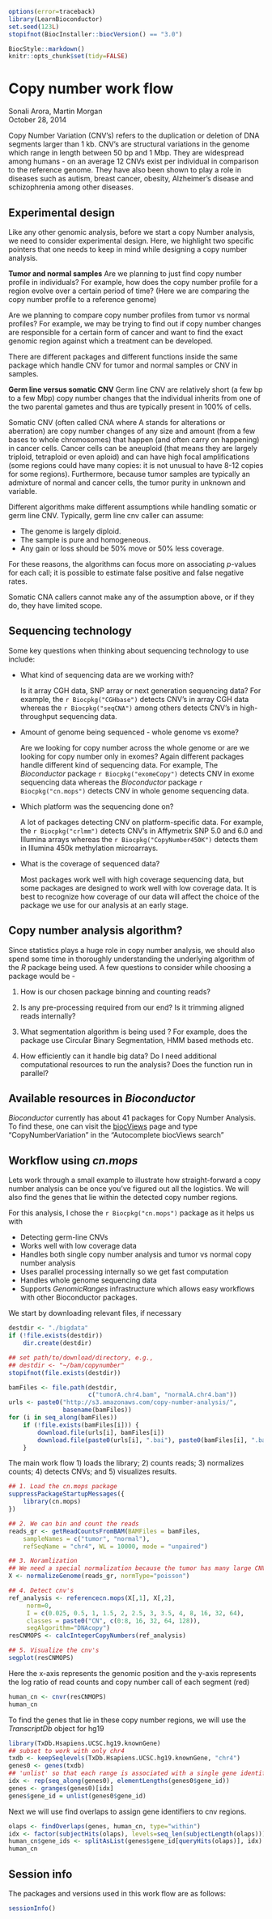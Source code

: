 <!--
%\VignetteIndexEntry{02.2.1 Copy Number}
%\VignettePackage{LearnBioconductor}
%\VignetteEngine{knitr::knitr}
-->

```r
options(error=traceback)
library(LearnBioconductor)
set.seed(123L)
stopifnot(BiocInstaller::biocVersion() == "3.0")
```

```r
BiocStyle::markdown()
knitr::opts_chunk$set(tidy=FALSE)
```

# Copy number work flow

Sonali Arora, Martin Morgan<br/>
October 28, 2014

Copy Number Variation (CNV's) refers to the duplication or deletion of
DNA segments larger than 1 kb. CNV's are structural variations in the
genome which range in length between 50 bp and 1 Mbp. They are
widespread among humans - on an average 12 CNVs exist per individual
in comparison to the reference genome. They have also been shown to
play a role in diseases such as autism, breast cancer, obesity,
Alzheimer’s disease and schizophrenia among other diseases.

## Experimental design

Like any other genomic analysis, before we start a copy Number
analysis, we need to consider experimental design. Here, we highlight
two specific pointers that one needs to keep in mind while designing a
copy number analysis.

**Tumor and normal samples** Are we planning to just find copy number
profile in individuals? For example, how does the copy number profile
for a region evolve over a certain period of time? (Here we are
comparing the copy number profile to a reference genome)

Are we planning to compare copy number profiles from tumor vs normal
profiles?  For example, we may be trying to find out if copy number
changes are responsible for a certain form of cancer and want to find
the exact genomic region against which a treatment can be developed.

There are different packages and different functions inside the same
package which handle CNV for tumor and normal samples or CNV in
samples.

**Germ line versus somatic CNV** Germ line CNV are relatively short
(a few bp to a few Mbp) copy number changes that the individual
inherits from one of the two parental gametes and thus are typically
present in 100% of cells.

Somatic CNV (often called CNA where A stands for alterations or aberration) are
copy number changes of any size and amount (from a few bases to whole 
chromosomes) that happen (and often carry on happening) in cancer cells. 
Cancer cells can be aneuploid (that means they are largely triploid, 
tetraploid or even aploid) and can have high focal amplifications 
(some regions could have many copies: it is not unusual to have 8-12 copies for 
some regions). Furthermore, because tumor samples are typically an admixture 
of normal and cancer cells, the tumor purity in unknown and variable. 

Different algorithms make different assumptions while handling somatic
or germ line CNV. Typically, germ line cnv caller can assume:

- The genome is largely diploid.
- The sample is pure and homogeneous.
- Any gain or loss should be 50% move or 50% less coverage.

For these reasons, the algorithms can focus more on associating
_p_-values for each call; it is possible to estimate false positive
and false negative rates.

Somatic CNA callers cannot make any of the assumption above, or if
they do, they have limited scope.
  
## Sequencing technology

Some key questions when thinking about sequencing technology to use
include:

+   What kind of sequencing data are we working with? 

    Is it array CGH data, SNP array or next generation sequencing
    data? For example, the `r Biocpkg("CGHbase")` detects CNV's in
    array CGH data whereas the `r Biocpkg("seqCNA")` among others
    detects CNV's in high-throughput sequencing data.
  
+   Amount of genome being sequenced - whole genome vs exome?

    Are we looking for copy number across the whole genome or are we
    looking for copy number only in exomes? Again different packages
    handle different kind of sequencing data. For example, The
    _Bioconductor_ package `r Biocpkg("exomeCopy")` detects CNV in
    exome sequencing data whereas the _Bioconductor_ package 
    `r Biocpkg("cn.mops")` detects CNV in whole genome sequencing data.
  
+   Which platform was the sequencing done on?

    A lot of packages detecting CNV on platform-specific data. 
    For example, the `r Biocpkg("crlmm")` detects CNV's in Affymetrix SNP 5.0 
    and 6.0 and Illumina arrays whereas the `r Biocpkg("CopyNumber450K")` 
    detects them in Illumina 450k methylation microarrays. 
  
+   What is the coverage of sequenced data?

    Most packages work well with high coverage sequencing data, but
    some packages are designed to work well with low coverage data. It
    is best to recognize how coverage of our data will affect the
    choice of the package we use for our analysis at an early stage.
    
## Copy number analysis algorithm?
    
Since statistics plays a huge role in copy number analysis, we should
also spend some time in thoroughly understanding the underlying
algorithm of the _R_ package being used. A few questions to consider
while choosing a package would be -

1. How is our chosen package binning and counting reads?

2. Is any pre-processing required from our end? Is it trimming aligned
   reads internally?

3. What segmentation algorithm is being used ? For example, does the
   package use Circular Binary Segmentation, HMM based methods etc.

4. How efficiently can it handle big data? Do I need additional
   computational resources to run the analysis? Does the function run
   in parallel?
  
## Available resources in _Bioconductor_ 

_Bioconductor_ currently has about 41 packages for Copy Number
Analysis.  To find these, one can visit the
[biocViews](http://bioconductor.org/packages/devel/BiocViews.html#___Software.)
page and type "CopyNumberVariation" in the "Autocomplete biocViews
search"

## Workflow using _cn.mops_

Lets work through a small example to illustrate how straight-forward a
copy number analysis can be once you've figured out all the
logistics. We will also find the genes that lie within the detected
copy number regions.

For this analysis, I chose the `r Biocpkg("cn.mops")` package as it
helps us with

- Detecting germ-line CNVs
- Works well with low coverage data 
- Handles both single copy number analysis and tumor vs normal copy
  number analysis
- Uses parallel processing internally so we get fast computation
- Handles whole genome sequencing data
- Supports _GenomicRanges_ infrastructure which allows easy workflows
  with other Bioconductor packages.

We start by downloading relevant files, if necessary

```r
destdir <- "./bigdata"
if (!file.exists(destdir))
    dir.create(destdir)
```

```r
## set path/to/download/directory, e.g.,
## destdir <- "~/bam/copynumber"
stopifnot(file.exists(destdir))

bamFiles <- file.path(destdir,
                      c("tumorA.chr4.bam", "normalA.chr4.bam"))
urls <- paste0("http://s3.amazonaws.com/copy-number-analysis/",
               basename(bamFiles))
for (i in seq_along(bamFiles))
    if (!file.exists(bamFiles[i])) {
        download.file(urls[i], bamFiles[i])
        download.file(paste0(urls[i], ".bai"), paste0(bamFiles[i], ".bai"))
    }
```

The main work flow 1) loads the library; 2) counts reads; 3)
normalizes counts; 4) detects CNVs; and 5) visualizes results.

```r
## 1. Load the cn.mops package
suppressPackageStartupMessages({
    library(cn.mops)
})

## 2. We can bin and count the reads
reads_gr <- getReadCountsFromBAM(BAMFiles = bamFiles,
    sampleNames = c("tumor", "normal"),
    refSeqName = "chr4", WL = 10000, mode = "unpaired")

## 3. Noramlization
## We need a special normalization because the tumor has many large CNVs
X <- normalizeGenome(reads_gr, normType="poisson")

## 4. Detect cnv's
ref_analysis <- referencecn.mops(X[,1], X[,2],
     norm=0, 
     I = c(0.025, 0.5, 1, 1.5, 2, 2.5, 3, 3.5, 4, 8, 16, 32, 64), 
     classes = paste0("CN", c(0:8, 16, 32, 64, 128)),
     segAlgorithm="DNAcopy")
resCNMOPS <- calcIntegerCopyNumbers(ref_analysis)

## 5. Visualize the cnv's
segplot(resCNMOPS)
```

Here the x-axis represents the genomic position and the y-axis
represents the log ratio of read counts and copy number call of each
segment (red)

```r
human_cn <- cnvr(resCNMOPS)
human_cn
```

To find the genes that lie in these copy number regions, we will use
the _TranscriptDb_ object for hg19

```r
library(TxDb.Hsapiens.UCSC.hg19.knownGene)
## subset to work with only chr4
txdb <- keepSeqlevels(TxDb.Hsapiens.UCSC.hg19.knownGene, "chr4")
genes0 <- genes(txdb)
## 'unlist' so that each range is associated with a single gene identifier
idx <- rep(seq_along(genes0), elementLengths(genes0$gene_id))
genes <- granges(genes0)[idx]
genes$gene_id = unlist(genes0$gene_id)
```

Next we will use find overlaps to assign gene identifiers to cnv
regions.

```r
olaps <- findOverlaps(genes, human_cn, type="within")
idx <- factor(subjectHits(olaps), levels=seq_len(subjectLength(olaps)))
human_cn$gene_ids <- splitAsList(genes$gene_id[queryHits(olaps)], idx)
human_cn
```

## Session info

The packages and versions used in this work flow are as follows:

```r
sessionInfo()
```
